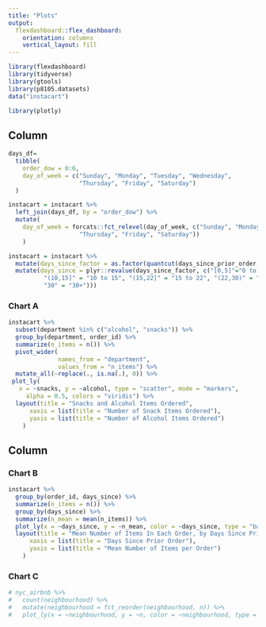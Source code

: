 ```yaml
---
title: "Plots"
output: 
  flexdashboard::flex_dashboard:
    orientation: columns
    vertical_layout: fill
---
```


```r
library(flexdashboard)
library(tidyverse)
library(gtools)
library(p8105.datasets)
data("instacart")

library(plotly)
```

Column {data-width=650}
-----------------------------------------------------------------------

```r
days_df=
  tibble(
    order_dow = 0:6,
    day_of_week = c("Sunday", "Monday", "Tuesday", "Wednesday",
                    "Thursday", "Friday", "Saturday")
  )

instacart = instacart %>%
  left_join(days_df, by = "order_dow") %>%
  mutate(
    day_of_week = forcats::fct_relevel(day_of_week, c("Sunday", "Monday", "Tuesday", "Wednesday",
                    "Thursday", "Friday", "Saturday"))
    ) 
```
```r
instacart = instacart %>%
  mutate(days_since_factor = as.factor(quantcut(days_since_prior_order, q=8))) %>%
  mutate(days_since = plyr::revalue(days_since_factor, c("[0,5]"="0 to 5", "(5,7]"="5 to 7", "(7,10]" = "7 to 10",
          "(10,15]" = "10 to 15", "(15,22]" = "15 to 22", "(22,30)" = "22 to 30",
          "30" = "30+")))
```

### Chart A

```r
instacart %>%
  subset(department %in% c("alcohol", "snacks")) %>% 
  group_by(department, order_id) %>%
  summarize(n_items = n()) %>%
  pivot_wider(
              names_from = "department",
              values_from = "n_items") %>%
  mutate_all(~replace(., is.na(.), 0)) %>%
 plot_ly(
   x = ~snacks, y = ~alcohol, type = "scatter", mode = "markers", 
     alpha = 0.5, colors = "viridis") %>%
  layout(title = "Snacks and Alcohol Items Ordered",
      xaxis = list(title = "Number of Snack Items Ordered"),
      yaxis = list(title = "Number of Alcohol Items Ordered")
    )
```

Column {data-width=350}
-----------------------------------------------------------------------

### Chart B

```r
instacart %>%
  group_by(order_id, days_since) %>%
  summarize(n_items = n()) %>%
  group_by(days_since) %>%
  summarize(n_mean = mean(n_items)) %>%
  plot_ly(x = ~days_since, y = ~n_mean, color = ~days_since, type = "bar", colors = "viridis")%>%
  layout(title = "Mean Number of Items In Each Order, by Days Since Prior Order",
      xaxis = list(title = "Days Since Prior Order"),
      yaxis = list(title = "Mean Number of Items per Order")
    )
```

### Chart C

```r
# nyc_airbnb %>% 
#   count(neighbourhood) %>% 
#   mutate(neighbourhood = fct_reorder(neighbourhood, n)) %>% 
#   plot_ly(x = ~neighbourhood, y = ~n, color = ~neighbourhood, type = "bar", colors = "viridis")
```

 

